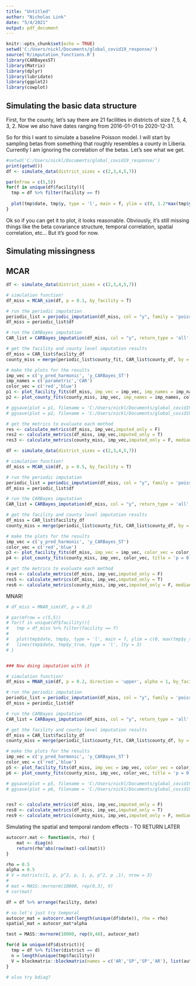 ---
title: "Untitled"
author: "Nicholas Link"
date: "5/4/2021"
output: pdf_document
---

```{r setup, include=FALSE}
knitr::opts_chunk$set(echo = TRUE)
setwd('C:/Users/nickl/Documents/global_covid19_response/')
source('R/imputation_functions.R')
library(CARBayesST)
library(Matrix)
library(dplyr)
library(lubridate)
library(ggplot2)
library(cowplot)
```

## Simulating the basic data structure

First, for the county, let's say there are 21 facilities in districts of size 7, 5, 4, 3, 2. Now we also have dates ranging from 2016-01-01 to 2020-12-31.

So for this I want to simulate a baseline Poisson model. I will start by sampling betas from something that roughly resembles a county in Liberia. Currently I am ignoring the correlation of the betas. Let's see what we get.


```{r}

#setwd('C:/Users/nickl/Documents/global_covid19_response/')
print(getwd())
df <- simulate_data(district_sizes = c(2,3,4,5,7))

par(mfrow = c(5,5))
for(f in unique(df$facility)){
  tmp = df %>% filter(facility == f)
  
  plot(tmp$date, tmp$y, type = 'l', main = f, ylim = c(0, 1.2*max(tmp$y)))
}


```


Ok so if you can get it to plot, it looks reasonable. Obviously, it's still missing things like the beta covariance structure, temporal correlation, spatial correlation, etc... But it's good for now.

## Simulating missingness

## MCAR

```{r}
df <- simulate_data(district_sizes = c(2,3,4,5,7))

# simulation function!
df_miss = MCAR_sim(df, p = 0.1, by_facility = T)

# run the periodic imputation
periodic_list = periodic_imputation(df_miss, col = "y", family = 'poisson', group = 'facility', R_PI = 100)
df_miss = periodic_list$df

# run the CARBayes imputation
CAR_list = CARBayes_imputation(df_miss, col = "y", return_type = 'all', burnin = 5000, n.sample = 10000, prediction_sample = T)

# get the facility and county level imputation results
df_miss = CAR_list$facility_df
county_miss = merge(periodic_list$county_fit, CAR_list$county_df, by = 'date')

# make the plots for the results
imp_vec = c('y_pred_harmonic', 'y_CARBayes_ST')
imp_names = c('parametric','CAR')
color_vec = c('red','blue')
p1 <- plot_facility_fits(df_miss, imp_vec = imp_vec, imp_names = imp_names, color_vec = color_vec)
p2 <- plot_county_fits(county_miss, imp_vec, imp_names = imp_names, color_vec, title = 'p = 0.1')

# ggsave(plot = p1, filename = 'C:/Users/nickl/Documents/global_covid19_response/figures/MCAR_p01_simulation_fits_05172021.png', width = 15, height = 10)
# ggsave(plot = p2, filename = 'C:/Users/nickl/Documents/global_covid19_response/figures/MCAR_p01_simulation_countyFit_05172021.png', width = 10, height = 7)

# get the metrics to evaluate each method
res <- calculate_metrics(df_miss, imp_vec,imputed_only = F)
res2 <- calculate_metrics(df_miss, imp_vec,imputed_only = T)
res3 <- calculate_metrics(county_miss, imp_vec,imputed_only = F, median_estimate = T)

```


```{r}

df <- simulate_data(district_sizes = c(2,3,4,5,7))

# simulation function!
df_miss = MCAR_sim(df, p = 0.5, by_facility = T)

# run the periodic imputation
periodic_list = periodic_imputation(df_miss, col = "y", family = 'poisson', group = 'facility', R_PI = 100)
df_miss = periodic_list$df

# run the CARBayes imputation
CAR_list = CARBayes_imputation(df_miss, col = "y", return_type = 'all', burnin = 5000, n.sample = 10000, prediction_sample = T)

# get the facility and county level imputation results
df_miss = CAR_list$facility_df
county_miss = merge(periodic_list$county_fit, CAR_list$county_df, by = 'date')

# make the plots for the results
imp_vec = c('y_pred_harmonic', 'y_CARBayes_ST')
color_vec = c('red','blue')
p3 <- plot_facility_fits(df_miss, imp_vec = imp_vec, color_vec = color_vec)
p4 <- plot_county_fits(county_miss, imp_vec, color_vec, title = 'p = 0.5')

# get the metrics to evaluate each method
res4 <- calculate_metrics(df_miss, imp_vec,imputed_only = F)
res5 <- calculate_metrics(df_miss, imp_vec,imputed_only = T)
res6 <- calculate_metrics(county_miss, imp_vec,imputed_only = F, median_estimate = T)
```

MNAR! 
```{r}


# df_miss = MNAR_sim(df, p = 0.2)

# par(mfrow = c(5,5))
# for(f in unique(df$facility)){
#   tmp = df_miss %>% filter(facility == f)
#   
#   plot(tmp$date, tmp$y, type = 'l', main = f, ylim = c(0, max(tmp$y_true) + 10))
#   lines(tmp$date, tmp$y_true, type = 'l', lty = 3)
# }


### Now doing imputation with it

# simulation function!
df_miss = MNAR_sim(df, p = 0.2, direction = 'upper', alpha = 1, by_facility = T)

# run the periodic imputation
periodic_list = periodic_imputation(df_miss, col = "y", family = 'poisson', group = 'facility', R_PI = 100)
df_miss = periodic_list$df

# run the CARBayes imputation
CAR_list = CARBayes_imputation(df_miss, col = "y", return_type = 'all', burnin = 5000, n.sample = 10000, prediction_sample = T)

# get the facility and county level imputation results
df_miss = CAR_list$facility_df
county_miss = merge(periodic_list$county_fit, CAR_list$county_df, by = 'date')

# make the plots for the results
imp_vec = c('y_pred_harmonic', 'y_CARBayes_ST')
color_vec = c('red','blue')
p5 <- plot_facility_fits(df_miss, imp_vec = imp_vec, color_vec = color_vec)
p6 <- plot_county_fits(county_miss, imp_vec, color_vec, title = 'p = 0.2')

# ggsave(plot = p5, filename = 'C:/Users/nickl/Documents/global_covid19_response/figures/MNAR_p02_simulation_fits_05172021.png', width = 15, height = 10)
# ggsave(plot = p6, filename = 'C:/Users/nickl/Documents/global_covid19_response/figures/MNAR_p02_simulation_countyFit_05172021.png', width = 10, height = 7)


res7 <- calculate_metrics(df_miss, imp_vec,imputed_only = F)
res8 <- calculate_metrics(df_miss, imp_vec,imputed_only = T)
res9 <- calculate_metrics(county_miss, imp_vec,imputed_only = F, median_estimate = T)

```


Simulating the spatial and temporal random effects - TO RETURN LATER

```{r}
autocorr.mat <- function(n, rho) {
    mat <- diag(n)
    return(rho^abs(row(mat)-col(mat)))
}

rho = 0.5
alpha = 0.5
# V = matrix(c(1, p, p^2, p, 1, p, p^2, p ,1), nrow = 3)
# 
# mat = MASS::mvrnorm(10000, rep(0,3), V)
# cor(mat)

df = df %>% arrange(facility, date)

# so let's just try temporal
autocor_mat = autocorr.mat(length(unique(df$date)), rho = rho)
spatial_mat = autocor_mat*alpha

test = MASS::mvrnorm(10000, rep(0,48), autocor_mat)

for(d in unique(df$district)){
  tmp = df %>% filter(district == d)
  n = length(unique(tmp$facility))
  V = blockmatrix::blockmatrix(names = c('AR','SP','SP','AR'), list(autocor_mat, spatial_mat, spatial_mat, autocor_mat))
}

# also try bdiag?

```
